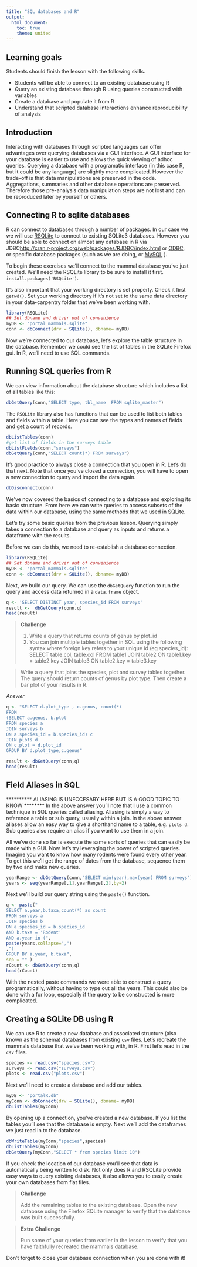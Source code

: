 ```yaml
---
title: "SQL databases and R"
output:
  html_document:
    toc: true
    theme: united
---
```



Learning goals
------
Students should finish the lesson with the following skills.

* Students will be able to connect to an existing database using R
* Query an existing database through R using queries constructed with variables
* Create a database and populate it from R
* Understand that scripted database interactions enhance reproducibility of analysis


Introduction
---------

Interacting with databases through scripted languages can offer advantages over querying databases via a GUI interface.  A GUI interface for your database is easier to use and allows the quick viewing of adhoc queries.  Querying a database with a programatic interface (in this case R, but it could be any language) are slightly more complicated.  However the trade-off is that data manipulations are preserved in the code.  Aggregations, summaries and other database operations are preserved.  Therefore those pre-analysis data manipulation steps are not lost and can be reproduced later by yourself or others.

Connecting R to sqlite databases
---------

R can connect to databases through a number of packages.  In our case we we will use [RSQLite](http://cran.r-project.org/web/packages/RSQLite/index.html) to connect to existing SQLite3 databases.  However you should be able to connect on almost any database in R via JDBC[http://cran.r-project.org/web/packages/RJDBC/index.html](http://cran.r-project.org/web/packages/RJDBC/index.html) or [ODBC](http://cran.r-project.org/web/packages/RODBC/index.html), or specific database packages (such as we are doing, or [MySQL](http://cran.r-project.org/web/packages/RMySQL/index.html) ).  

To begin these exercises we'll connect to the mammal database you've just created. We'll need the RSQLite library to be sure to install it first. `install.packages('RSQLite')`.

It's also important that your working directory is set properly. Check it first `getwd()`. Set your working directory if it's not set to the same data directory in your data-carpentry folder that we've been working with.

```r
library(RSQLite)
## Set dbname and driver out of convenience
myDB <- "portal_mammals.sqlite"
conn <- dbConnect(drv = SQLite(), dbname= myDB)
```

Now we're connected to our database, let's explore the table structure in the database.  Remember we could see the list of tables in the SQLite Firefox gui. In R, we'll need to use SQL commands.

Running SQL queries from R
----
We can view information about the database structure which includes a list of all tables like this:


```r
dbGetQuery(conn,"SELECT type, tbl_name  FROM sqlite_master")
```

The `RSQLite` library also has functions that can be used to list both tables and fields within a table. Here you can see the types and names of fields and get a count of records.

```r
dbListTables(conn)
#get list of fields in the surveys table
dbListFields(conn,"surveys")
dbGetQuery(conn,"SELECT count(*) FROM surveys")
```

It's good practice to always close a connection that you open in R. Let's do that next.
Note that once you've closed a connection, you will have to open a new connection to 
query and import the data again.

```r
dbDisconnect(conn)
```

We've now covered the basics of connecting to a database and exploring its basic structure. From here we can write queries to access subsets of the data within our database, using the same methods that we used in SQLite. 

Let's try some basic queries from the previous lesson.  Querying simply takes a connection to a database and query as inputs and returns a dataframe with the results.

Before we can do this, we need to re-establish a database connection.

```r
library(RSQLite)
## Set dbname and driver out of convenience
myDB <- "portal_mammals.sqlite"
conn <- dbConnect(drv = SQLite(), dbname= myDB)
```

Next, we build our query. We can use the `dbGetQuery` function to run the query and access data returned in a `data.frame` object.


```r
q <- 'SELECT DISTINCT year, species_id FROM surveys'
result <-  dbGetQuery(conn,q)
head(result)
```



>  **Challenge**
>
>  1. Write a query that returns counts of genus by plot_id
>  2. You can join multiple tables together in SQL using the following syntax where foreign key refers to your unique id (eg species_id):
 SELECT table.col, table.col 
 FROM table1 JOIN table2 
 ON table1.key = table2.key
 JOIN table3 ON table2.key = table3.key
 
> Write a query that joins the species, plot and survey tables together. The query should return counts of genus by plot type. Then create a bar plot of your results in R.


*Answer*
```r
q <- "SELECT d.plot_type , c.genus, count(*)
FROM
(SELECT a.genus, b.plot
FROM species a
JOIN surveys b
ON a.species_id = b.species_id) c
JOIN plots d
ON c.plot = d.plot_id
GROUP BY d.plot_type,c.genus"

result <- dbGetQuery(conn,q)
head(result)

```


Field Aliases in SQL
----
********** ALIASING IS UNECCESARY HERE BUT IS A GOOD TOPIC TO KNOW ********
In the above answer you'll note that I use a common technique in SQL queries called aliasing.  Aliasing is simply a way to reference a table or sub query, usually within a join. In the above answer aliases allow an easy way to give a shorthand name to a table, e.g. `plots d`. Sub queries also require an alias if you want to use them in a join. 


All we've done so far is execute the same sorts of queries that can easily be made with a GUI.  Now let's try leveraging the power of scripted queries.  Imagine you want to know how many rodents were found every other year.  To get this we'll get the range of dates from the database, sequence them by two and make new queries.

```r
yearRange <- dbGetQuery(conn,"SELECT min(year),max(year) FROM surveys")
years <- seq(yearRange[,1],yearRange[,2],by=2)
```

Next we'll build our query string using the `paste()` function.

```r
q <- paste("
SELECT a.year,b.taxa,count(*) as count
FROM surveys a
JOIN species b
ON a.species_id = b.species_id
AND b.taxa = 'Rodent'
AND a.year in (",
paste(years,collapse=",")
,")
GROUP BY a.year, b.taxa",
sep = "" )
rCount <- dbGetQuery(conn,q)
head(rCount)
```

With the nested paste commands we were able to construct a query programatically, without having to type out all the years.  This could also be done with a for loop, especially if the query to be constructed is more complicated.

Creating a SQLite DB using R
------

We can use R to create a new database and associated structure (also known as the schema) databases from existing `csv` files.  Let's recreate the mammals database that we've been working with, in R. First let's read in the `csv` files.

```r
species <- read.csv("species.csv")
surveys <- read.csv("surveys.csv")
plots <- read.csv("plots.csv")
```

Next we'll need to create a database and add our tables.

```r
myDB <- "portalR.db"
myConn <- dbConnect(drv = SQLite(), dbname= myDB)
dbListTables(myConn)
```
By opening up a connection, you've created a new database.  If you list the tables you'll see that the database is empty. Next we'll add the dataframes we just read in to the database.

```r
dbWriteTable(myConn,"species",species)
dbListTables(myConn)
dbGetQuery(myConn,"SELECT * from species limit 10")
```
  
If you check the location of our database you'll see that data is automatically being written to disk. Not only does R and RSQLite provide easy ways to query existing databases, it also allows you to easily create your own databases from flat files.


>  **Challenge**
>
> Add the remaining tables to the existing database. Open the new database using the Firefox SQLite manager to verify that the database was built successfully.

> **Extra Challenge**
>
> Run some of your queries from earlier in the lesson to verify that you have faithfully recreated the mammals database.

Don't forget to close your database connection when you are done with it!
